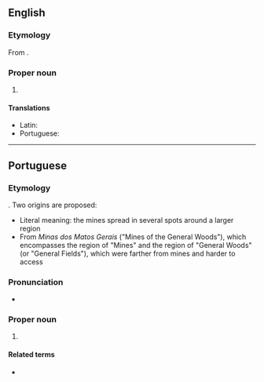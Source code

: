 ==English==
{{wikipedia}}

===Etymology===
From {{bor|en|pt|Minas Gerais}}.

===Proper noun===
{{en-proper noun|head=[[mina|Minas]] [[geral|Gerais]]}}

# {{place|en|state|r/Southeast Region|c/Brazil|capital=Belo Horizonte}}

====Translations====
{{trans-top|state in south-eastern Brazil}}
* Latin: {{t|la|Minarum Generalium}}
* Portuguese: {{t+|pt|Minas Gerais|f|f-p}}
{{trans-mid}}
{{trans-bottom}}

----

==Portuguese==

===Etymology===
{{lit|General Mines}}. Two origins are proposed:
* Literal meaning: the mines spread in several spots around a larger region
* From ''Minas dos Matos Gerais'' ("Mines of the General Woods"), which encompasses the region of "Mines" and the region of "General Woods" (or "General Fields"), which were farther from mines and harder to access

===Pronunciation===
{{pt-IPA|Minas Gerais}}
* {{audio|pt|Pt-br Minas Gerais.ogg|Audio (BR)}}

===Proper noun===
{{pt-proper noun}}
# {{place|pt|state|r/Southeast Region|c/Brazil|capital=Belo Horizonte}}
#: {{syn|pt|Minas|MG}}

====Related terms====
* {{l|pt|mineiro}} {{gloss|[[demonym]]}}
